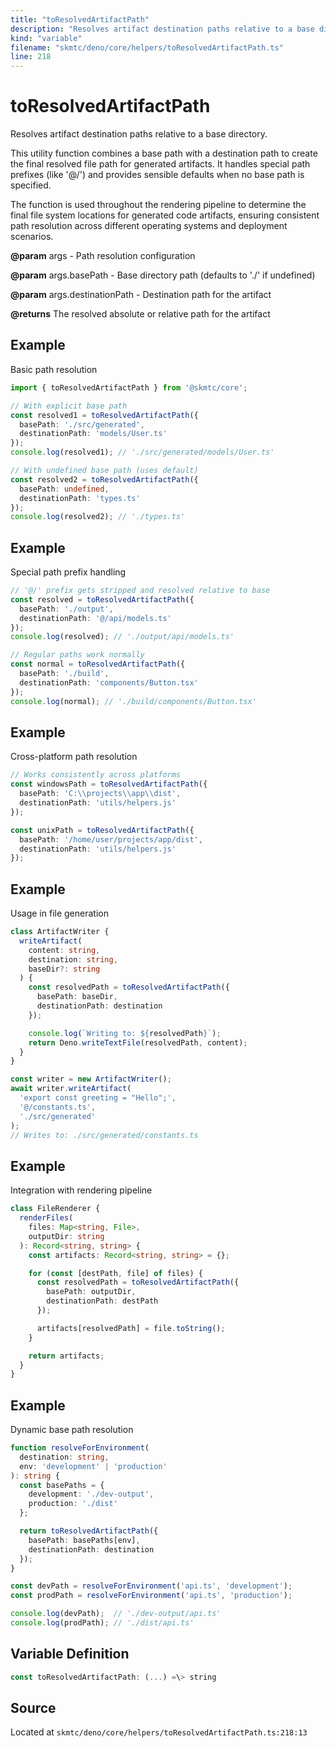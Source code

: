 ```yaml
---
title: "toResolvedArtifactPath"
description: "Resolves artifact destination paths relative to a base directory."
kind: "variable"
filename: "skmtc/deno/core/helpers/toResolvedArtifactPath.ts"
line: 218
---
```


# toResolvedArtifactPath

Resolves artifact destination paths relative to a base directory.

This utility function combines a base path with a destination path to create
the final resolved file path for generated artifacts. It handles special path
prefixes (like '@/') and provides sensible defaults when no base path is specified.

The function is used throughout the rendering pipeline to determine the final
file system locations for generated code artifacts, ensuring consistent path
resolution across different operating systems and deployment scenarios.


**@param** args - Path resolution configuration

**@param** args.basePath - Base directory path (defaults to './' if undefined)

**@param** args.destinationPath - Destination path for the artifact

**@returns** The resolved absolute or relative path for the artifact


## Example

Basic path resolution
```typescript
import { toResolvedArtifactPath } from '@skmtc/core';

// With explicit base path
const resolved1 = toResolvedArtifactPath({
  basePath: './src/generated',
  destinationPath: 'models/User.ts'
});
console.log(resolved1); // './src/generated/models/User.ts'

// With undefined base path (uses default)
const resolved2 = toResolvedArtifactPath({
  basePath: undefined,
  destinationPath: 'types.ts'
});
console.log(resolved2); // './types.ts'
```


## Example

Special path prefix handling
```typescript
// '@/' prefix gets stripped and resolved relative to base
const resolved = toResolvedArtifactPath({
  basePath: './output',
  destinationPath: '@/api/models.ts'
});
console.log(resolved); // './output/api/models.ts'

// Regular paths work normally
const normal = toResolvedArtifactPath({
  basePath: './build',
  destinationPath: 'components/Button.tsx'
});
console.log(normal); // './build/components/Button.tsx'
```


## Example

Cross-platform path resolution
```typescript
// Works consistently across platforms
const windowsPath = toResolvedArtifactPath({
  basePath: 'C:\\projects\\app\\dist',
  destinationPath: 'utils/helpers.js'
});

const unixPath = toResolvedArtifactPath({
  basePath: '/home/user/projects/app/dist',
  destinationPath: 'utils/helpers.js'
});
```


## Example

Usage in file generation
```typescript
class ArtifactWriter {
  writeArtifact(
    content: string,
    destination: string,
    baseDir?: string
  ) {
    const resolvedPath = toResolvedArtifactPath({
      basePath: baseDir,
      destinationPath: destination
    });

    console.log(`Writing to: ${resolvedPath}`);
    return Deno.writeTextFile(resolvedPath, content);
  }
}

const writer = new ArtifactWriter();
await writer.writeArtifact(
  'export const greeting = "Hello";',
  '@/constants.ts',
  './src/generated'
);
// Writes to: ./src/generated/constants.ts
```


## Example

Integration with rendering pipeline
```typescript
class FileRenderer {
  renderFiles(
    files: Map<string, File>,
    outputDir: string
  ): Record<string, string> {
    const artifacts: Record<string, string> = {};

    for (const [destPath, file] of files) {
      const resolvedPath = toResolvedArtifactPath({
        basePath: outputDir,
        destinationPath: destPath
      });

      artifacts[resolvedPath] = file.toString();
    }

    return artifacts;
  }
}
```


## Example

Dynamic base path resolution
```typescript
function resolveForEnvironment(
  destination: string,
  env: 'development' | 'production'
): string {
  const basePaths = {
    development: './dev-output',
    production: './dist'
  };

  return toResolvedArtifactPath({
    basePath: basePaths[env],
    destinationPath: destination
  });
}

const devPath = resolveForEnvironment('api.ts', 'development');
const prodPath = resolveForEnvironment('api.ts', 'production');

console.log(devPath);  // './dev-output/api.ts'
console.log(prodPath); // './dist/api.ts'
```

## Variable Definition

```typescript
const toResolvedArtifactPath: (...) =\> string
```

## Source

Located at `skmtc/deno/core/helpers/toResolvedArtifactPath.ts:218:13`
